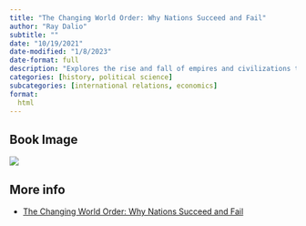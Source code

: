 ```yaml
---
title: "The Changing World Order: Why Nations Succeed and Fail"
author: "Ray Dalio"
subtitle: ""
date: "10/19/2021"
date-modified: "1/8/2023"
date-format: full
description: "Explores the rise and fall of empires and civilizations throughout history, providing insights into the factors that contribute to the success and failure of nations."
categories: [history, political science]
subcategories: [international relations, economics]
format:
  html
---
```


## Book Image

![](/books/changingWorldOrder.jpeg)

## More info

- [The Changing World Order: Why Nations Succeed and Fail](https://www.example.com/book/the-changing-world-order){.external}
